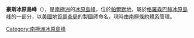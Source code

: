 {{coord|74|56|S|72|57|W|source:GNIS|display=title}}

'''豪斯冰原島峰'''（{{lang-en|House Nunatak}}），是[[南極洲|南極洲]]的[[冰原島峰|冰原島峰]]，位於[[帕爾默地|帕爾默地]]，屬於[[格羅森巴赫冰原島峰|格羅森巴赫冰原島峰]]的一部分，以[[美國地質調查局|美國地質調查局]]的製圖師命名，現時由[[南極條約體系|南極條約體系]]管理。

{{Antarctica-geo-stub}}
[[Category:南極洲冰原島峰|Category:南極洲冰原島峰]]